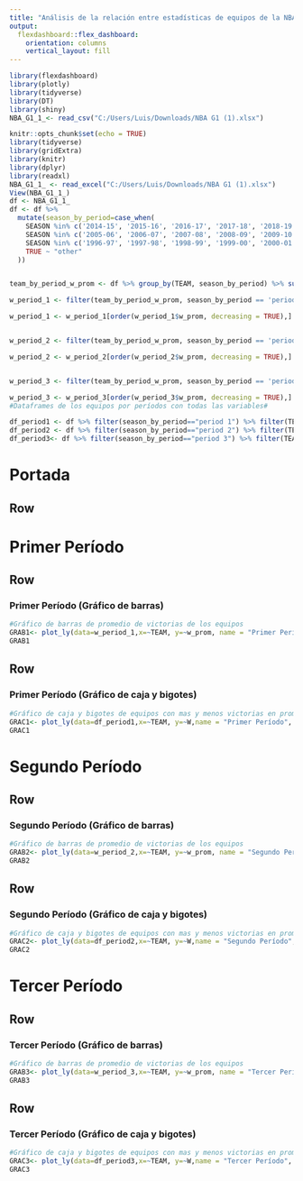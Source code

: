 ```yaml
---
title: "Análisis de la relación entre estadísticas de equipos de la NBA con más y menos victorias durante períodos de nueve años comprendido entre 1996 y 2023"
output: 
  flexdashboard::flex_dashboard:
    orientation: columns
    vertical_layout: fill
---
```

```r
library(flexdashboard)
library(plotly)
library(tidyverse)
library(DT)
library(shiny)
NBA_G1_1_<- read_csv("C:/Users/Luis/Downloads/NBA G1 (1).xlsx")
```

```r
knitr::opts_chunk$set(echo = TRUE)
library(tidyverse)
library(gridExtra)
library(knitr)
library(dplyr)
library(readxl)
NBA_G1_1_ <- read_excel("C:/Users/Luis/Downloads/NBA G1 (1).xlsx")
View(NBA_G1_1_)
df <- NBA_G1_1_
df <- df %>%
  mutate(season_by_period=case_when(
    SEASON %in% c('2014-15', '2015-16', '2016-17', '2017-18', '2018-19', '2019-20', '2020-21', '2021-22', '2022-23') ~ "period 3",
    SEASON %in% c('2005-06', '2006-07', '2007-08', '2008-09', '2009-10', '2010-11', '2011-12', '2012-13', '2013-14') ~ "period 2",
    SEASON %in% c('1996-97', '1997-98', '1998-99', '1999-00', '2000-01', '2001-02', '2002-03', '2003-04', '2004-05') ~ "period 1",
    TRUE ~ "other"
  ))


team_by_period_w_prom <- df %>% group_by(TEAM, season_by_period) %>% summarise(w_prom = mean(W))

w_period_1 <- filter(team_by_period_w_prom, season_by_period == 'period 1')

w_period_1 <- w_period_1[order(w_period_1$w_prom, decreasing = TRUE),]


w_period_2 <- filter(team_by_period_w_prom, season_by_period == 'period 2')

w_period_2 <- w_period_2[order(w_period_2$w_prom, decreasing = TRUE),]


w_period_3 <- filter(team_by_period_w_prom, season_by_period == 'period 3')

w_period_3 <- w_period_3[order(w_period_3$w_prom, decreasing = TRUE),]
#Dataframes de los equipos por períodos con todas las variables#

df_period1 <- df %>% filter(season_by_period=="period 1") %>% filter(TEAM=="Los Angeles Lakers"|TEAM=="Golden State Warriors")
df_period2 <- df %>% filter(season_by_period=="period 2") %>% filter(TEAM=="San Antonio Spurs"|TEAM=="Minnesota Timberwolves")
df_period3<- df %>% filter(season_by_period=="period 3") %>% filter(TEAM=="Golden State Warriors"|TEAM=="Orlando Magic")

```
Portada
============================================================================
Row {data-Height=600}
------------------------------------------------------------------------------
## 


Primer Período
============================================================================
Row {data-Height=600} 
-----------------------------------------------------------------------

### Primer Período (Gráfico de barras)

```r
#Gráfico de barras de promedio de victorias de los equipos
GRAB1<- plot_ly(data=w_period_1,x=~TEAM, y=~w_prom, name = "Primer Período", mode= "markers",size= 10, color ="red") %>% layout(title = "Media de victorias", xaxis = list(title="Equipos"), yaxis = list(title = "Victorias"))
GRAB1
```

Row {data-Height=400}
-----------------------------------------------------------------------

### Primer Período (Gráfico de caja y bigotes)

```r
#Gráfico de caja y bigotes de equipos con mas y menos victorias en promedio
GRAC1<- plot_ly(data=df_period1,x=~TEAM, y=~W,name = "Primer Período", type = "box", color= "red")%>% layout(title = "Victorias del Primer Período", xaxis = list(title="Equipos"), yaxis = list(title = "Victorias"))
GRAC1
```

Segundo Período
============================================================================
Row {data-Height=600} 
-----------------------------------------------------------------------

### Segundo Período (Gráfico de barras)

```r
#Gráfico de barras de promedio de victorias de los equipos
GRAB2<- plot_ly(data=w_period_2,x=~TEAM, y=~w_prom, name = "Segundo Período", mode= "markers",size= 10) %>% layout(title = "Media de victorias", xaxis = list(title="Equipos"), yaxis = list(title = "Victorias"))
GRAB2
```

Row {data-Height=400}
-----------------------------------------------------------------------

### Segundo Período (Gráfico de caja y bigotes)

```r
#Gráfico de caja y bigotes de equipos con mas y menos victorias en promedio
GRAC2<- plot_ly(data=df_period2,x=~TEAM, y=~W,name = "Segundo Período",  type = "box") %>% layout(title = "Victorias del Segundo Período", xaxis = list(title="Equipos"), yaxis = list(title = "Victorias"))
GRAC2
```

Tercer Período
============================================================================
Row {data-Height=600} 
-----------------------------------------------------------------------

### Tercer Período (Gráfico de barras)

```r
#Gráfico de barras de promedio de victorias de los equipos
GRAB3<- plot_ly(data=w_period_3,x=~TEAM, y=~w_prom, name = "Tercer Período", mode = "markers", color = "green", size = 10) %>% layout(title = "Media de victorias", xaxis = list(title="Equipos "), yaxis = list(title = "Victorias"))
GRAB3
```

Row {data-Height=400}
-----------------------------------------------------------------------

### Tercer Período (Gráfico de caja y bigotes)

```r
#Gráfico de caja y bigotes de equipos con mas y menos victorias en promedio
GRAC3<- plot_ly(data=df_period3,x=~TEAM, y=~W,name = "Tercer Período",  type = "box",mode = "markers", color = "green", size = 10) %>% layout(title = "Victorias del Tercer Período", xaxis = list(title="Equipos"), yaxis = list(title = "Victorias"))
GRAC3 
```
